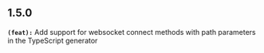 ## 1.5.0
**`(feat):`** Add support for websocket connect methods with path parameters in the TypeScript generator

